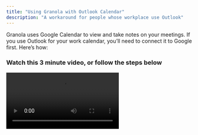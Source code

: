 ```yaml
---
title: "Using Granola with Outlook Calendar"
description: "A workaround for people whose workplace use Outlook"
---
```


Granola uses Google Calendar to view and take notes on your meetings. If you use Outlook for your work calendar, you’ll need to connect it to Google first. Here’s how:

### Watch this 3 minute video, or follow the steps below

<video controls className="w-full aspect-video" src="https://www.loom.com/share/d09ac60fd71246b5b4259347914fef75?sid=fb7f2289-7b6f-41b8-ac28-f9656914c984" />

### 1. Open settings on [outlook.com](http://outlook.com)

Head to [outlook.com](http://outlook.com) and sign in with your work account, then open settings

### 2. Get a publish URL for your work calendar

1. In settings, navigate to `Calendar` → `Shared Calendars`

2. Under `Publish a calendar` , select your main work calendar, and then select `Can view all details` from the dropdown

3. Click `Publish`
   ![CleanShot 2024-04-05 at 14.34.43@2x.png](https://prod-files-secure.s3.us-west-2.amazonaws.com/193cc12c-d70b-4c53-bb85-bcfb9bb7a6e7/4ec36503-1de0-493c-8eb8-cc94e2978f8c/CleanShot_2024-04-05_at_14.34.432x.png)

4. Click the `ICS` url and then copy it
   ![CleanShot 2024-04-05 at 14.38.08@2x.png](https://prod-files-secure.s3.us-west-2.amazonaws.com/193cc12c-d70b-4c53-bb85-bcfb9bb7a6e7/066b7a8d-1759-445f-9c5c-bb0cb9547c37/CleanShot_2024-04-05_at_14.38.082x.png)

## 3. Add a new calendar in Google Calendar

1. Head to Google Calendar ([calendar.google.com](http://calendar.google.com))

2. Click the plus next to `Other Calendars` and then select `From URL`
   ![CleanShot 2024-04-05 at 14.40.47@2x.png](https://prod-files-secure.s3.us-west-2.amazonaws.com/193cc12c-d70b-4c53-bb85-bcfb9bb7a6e7/f49c25ab-c74c-4387-a148-7e320369bbba/CleanShot_2024-04-05_at_14.40.472x.png)

3. Paste the link you got from Outlook and click `Add Calendar`
   ![CleanShot 2024-04-05 at 14.41.56@2x.png](https://prod-files-secure.s3.us-west-2.amazonaws.com/193cc12c-d70b-4c53-bb85-bcfb9bb7a6e7/9398f04b-faaf-4b64-9772-34b8aaef3f2a/CleanShot_2024-04-05_at_14.41.562x.png)

## 4. Turn your new calendar on in Granola

1. In Granola, click the Gear icon next to `Coming Up`

2. Your recently added calendar should appear in this list. Toggle it on to see your outlook events

\<aside> ℹ️ The calendar name in Granola might not always be accurate, so just look for new calendars in this list

\</aside>

\<aside> ⏱️

Granola can take a few minutes to sync and recognise your newly added calendar. If it’s taking a reeaally long time, try signing out and back in again.

\</aside>

![CleanShot 2024-04-05 at 14.48.05@2x.png](https://prod-files-secure.s3.us-west-2.amazonaws.com/193cc12c-d70b-4c53-bb85-bcfb9bb7a6e7/64c00463-c834-4854-9e27-0070b6cbb921/CleanShot_2024-04-05_at_14.48.052x.png)

## 5. Get stuck? Message us and we’ll help!

Email us at [help@granola.so](mailto:help@granola.so) and we’ll get you unstuck
